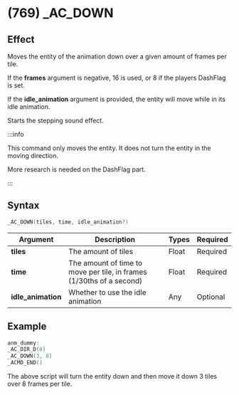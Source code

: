 # (769) _AC_DOWN

## Effect

Moves the entity of the animation down over a given amount of frames per tile.

If the **frames** argument is negative, 16 is used, or 8 if the players DashFlag is set.

If the **idle_animation** argument is provided, the entity will move while in its idle animation.

Starts the stepping sound effect.

:::info

This command only moves the entity. It does not turn the entity in the moving direction.

More research is needed on the DashFlag part. 

:::

## Syntax

```c
_AC_DOWN(tiles, time, idle_animation?)
```

| Argument | Description | Types | Required |
| - | - | - | - |
| **tiles** | The amount of tiles | Float | Required |
| **time** | The amount of time to move per tile, in frames (1/30ths of a second) | Float | Required |
| **idle_animation** | Whether to use the idle animation | Any | Optional |

## Example

```c
anm_dummy:
_AC_DIR_D(8)
_AC_DOWN(3, 8)
_ACMD_END()
```

The above script will turn the entity down and then move it down 3 tiles over 8 frames per tile.
